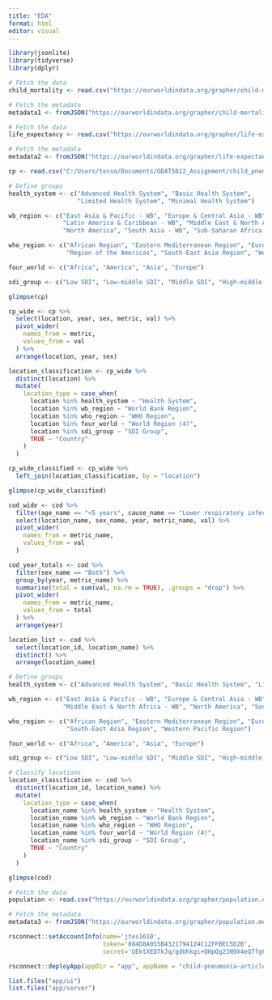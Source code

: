 ```yaml
---
title: "EDA"
format: html
editor: visual
---
```


```r
library(jsonlite)
library(tidyverse)
library(dplyr)
```


```r
# Fetch the data
child_mortality <- read.csv("https://ourworldindata.org/grapher/child-mortality.csv?v=1&csvType=full&useColumnShortNames=true")

# Fetch the metadata
metadata1 <- fromJSON("https://ourworldindata.org/grapher/child-mortality.metadata.json?v=1&csvType=full&useColumnShortNames=true")
```



```r
# Fetch the data
life_expectancy <- read.csv("https://ourworldindata.org/grapher/life-expectancy.csv?v=1&csvType=full&useColumnShortNames=true")

# Fetch the metadata
metadata2 <- fromJSON("https://ourworldindata.org/grapher/life-expectancy.metadata.json?v=1&csvType=full&useColumnShortNames=true")
```

```r
cp <- read.csv("C:/Users/tesso/Documents/ODAT5012_Assignment/child_pnem1.csv")
```

```r
# Define groups
health_system <- c("Advanced Health System", "Basic Health System", 
                   "Limited Health System", "Minimal Health System")

wb_region <- c("East Asia & Pacific - WB", "Europe & Central Asia - WB", 
               "Latin America & Caribbean - WB", "Middle East & North Africa - WB", 
               "North America", "South Asia - WB", "Sub-Saharan Africa - WB")

who_region <- c("African Region", "Eastern Mediterranean Region", "European Region", 
                "Region of the Americas", "South-East Asia Region", "Western Pacific Region")

four_world <- c("Africa", "America", "Asia", "Europe")

sdi_group <- c("Low SDI", "Low-middle SDI", "Middle SDI", "High-middle SDI", "High SDI")
```


```r
glimpse(cp)
```
```r
cp_wide <- cp %>%
  select(location, year, sex, metric, val) %>%
  pivot_wider(
    names_from = metric,
    values_from = val
  ) %>%
  arrange(location, year, sex)
```


```r
location_classification <- cp_wide %>%
  distinct(location) %>%
  mutate(
    location_type = case_when(
      location %in% health_system ~ "Health System",
      location %in% wb_region ~ "World Bank Region",
      location %in% who_region ~ "WHO Region",
      location %in% four_world ~ "World Region (4)",
      location %in% sdi_group ~ "SDI Group",
      TRUE ~ "Country"
    )
  )

cp_wide_classified <- cp_wide %>%
  left_join(location_classification, by = "location")
```

```r
glimpse(cp_wide_classified)
```


```r


cod_wide <- cod %>%
  filter(age_name == "<5 years", cause_name == "Lower respiratory infections") %>%
  select(location_name, sex_name, year, metric_name, val) %>%
  pivot_wider(
    names_from = metric_name,
    values_from = val
  )
```
```r
cod_year_totals <- cod %>%
  filter(sex_name == "Both") %>%
  group_by(year, metric_name) %>%
  summarise(total = sum(val, na.rm = TRUE), .groups = "drop") %>%
  pivot_wider(
    names_from = metric_name,
    values_from = total
  ) %>%
  arrange(year)
```

```r
location_list <- cod %>%
  select(location_id, location_name) %>%
  distinct() %>%
  arrange(location_name)
```


```r

# Define groups
health_system <- c("Advanced Health System", "Basic Health System", "Limited Health System", "Minimal Health System")

wb_region <- c("East Asia & Pacific - WB", "Europe & Central Asia - WB", "Latin America & Caribbean - WB",
               "Middle East & North Africa - WB", "North America", "South Asia - WB", "Sub-Saharan Africa - WB")

who_region <- c("African Region", "Eastern Mediterranean Region", "European Region", "Region of the Americas",
                "South-East Asia Region", "Western Pacific Region")

four_world <- c("Africa", "America", "Asia", "Europe")

sdi_group <- c("Low SDI", "Low-middle SDI", "Middle SDI", "High-middle SDI", "High SDI")

# Classify locations
location_classification <- cod %>%
  distinct(location_id, location_name) %>%
  mutate(
    location_type = case_when(
      location_name %in% health_system ~ "Health System",
      location_name %in% wb_region ~ "World Bank Region",
      location_name %in% who_region ~ "WHO Region",
      location_name %in% four_world ~ "World Region (4)",
      location_name %in% sdi_group ~ "SDI Group",
      TRUE ~ "Country"
    )
  )

```


```r
glimpse(cod)
```

```r
# Fetch the data
population <- read.csv("https://ourworldindata.org/grapher/population.csv?v=1&csvType=full&useColumnShortNames=true")

# Fetch the metadata
metadata3 <- fromJSON("https://ourworldindata.org/grapher/population.metadata.json?v=1&csvType=full&useColumnShortNames=true")
```

```r
rsconnect::setAccountInfo(name='jtes1610',
                          token='884D8A055B4321794124C12FFBEC5D2B',
                          secret='UEktXED7kJq/gdUhkgi+QHpQg23N9X4eQ7fg6q34')
```

```r
rsconnect::deployApp(appDir = "app", appName = "child-pneumonia-article")
```
```r
list.files("app/ui")
list.files("app/server")
```


